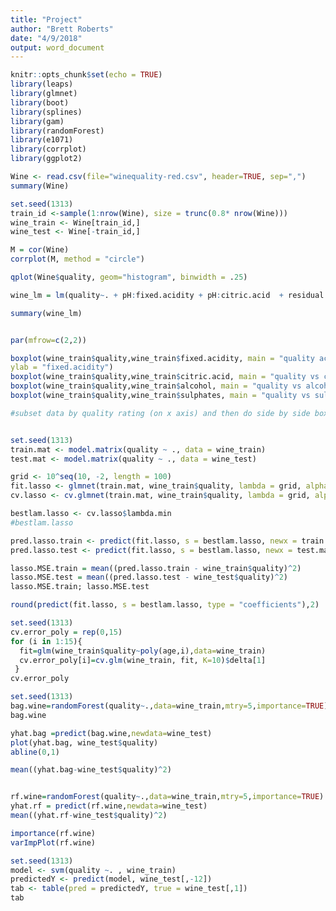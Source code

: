 ```yaml
---
title: "Project"
author: "Brett Roberts"
date: "4/9/2018"
output: word_document
---
```


```r
knitr::opts_chunk$set(echo = TRUE)
library(leaps)
library(glmnet)
library(boot)
library(splines)
library(gam)
library(randomForest)
library(e1071)
library(corrplot)
library(ggplot2)

```

```r

Wine <- read.csv(file="winequality-red.csv", header=TRUE, sep=",")
summary(Wine)

set.seed(1313)
train_id <-sample(1:nrow(Wine), size = trunc(0.8* nrow(Wine)))
wine_train <- Wine[train_id,]
wine_test <- Wine[-train_id,]
```


```r

M = cor(Wine)
corrplot(M, method = "circle")

qplot(Wine$quality, geom="histogram", binwidth = .25)

wine_lm = lm(quality~. + pH:fixed.acidity + pH:citric.acid  + residual.sugar:alcohol + chlorides:sulphates, data = wine_train)

summary(wine_lm)


par(mfrow=c(2,2))

boxplot(wine_train$quality,wine_train$fixed.acidity, main = "quality acidity vs fixed.acidity", 
ylab = "fixed.acidity")
boxplot(wine_train$quality,wine_train$citric.acid, main = "quality vs citric.acid", ylab = "citric.acid")
boxplot(wine_train$quality,wine_train$alcohol, main = "quality vs alcohol", ylab = "alcohol")
boxplot(wine_train$quality,wine_train$sulphates, main = "quality vs sulphates", ylab = "sulphates")

#subset data by quality rating (on x axis) and then do side by side box plots



```

```r
set.seed(1313)
train.mat <- model.matrix(quality ~ ., data = wine_train)
test.mat <- model.matrix(quality ~ ., data = wine_test)

grid <- 10^seq(10, -2, length = 100)
fit.lasso <- glmnet(train.mat, wine_train$quality, lambda = grid, alpha = 1)
cv.lasso <- cv.glmnet(train.mat, wine_train$quality, lambda = grid, alpha = 1)

bestlam.lasso <- cv.lasso$lambda.min
#bestlam.lasso

pred.lasso.train <- predict(fit.lasso, s = bestlam.lasso, newx = train.mat)
pred.lasso.test <- predict(fit.lasso, s = bestlam.lasso, newx = test.mat)

lasso.MSE.train = mean((pred.lasso.train - wine_train$quality)^2)
lasso.MSE.test = mean((pred.lasso.test - wine_test$quality)^2)
lasso.MSE.train; lasso.MSE.test

round(predict(fit.lasso, s = bestlam.lasso, type = "coefficients"),2)

```

```r

set.seed(1313)
cv.error_poly = rep(0,15)
for (i in 1:15){
  fit=glm(wine_train$quality~poly(age,i),data=wine_train)
  cv.error_poly[i]=cv.glm(wine_train, fit, K=10)$delta[1]
 }
cv.error_poly


```

```r

set.seed(1313)
bag.wine=randomForest(quality~.,data=wine_train,mtry=5,importance=TRUE)
bag.wine

yhat.bag =predict(bag.wine,newdata=wine_test)
plot(yhat.bag, wine_test$quality)
abline(0,1)

mean((yhat.bag-wine_test$quality)^2)


rf.wine=randomForest(quality~.,data=wine_train,mtry=5,importance=TRUE)
yhat.rf = predict(rf.wine,newdata=wine_test)
mean((yhat.rf-wine_test$quality)^2)

importance(rf.wine)
varImpPlot(rf.wine)
```

```r

set.seed(1313)
model <- svm(quality ~. , wine_train)
predictedY <- predict(model, wine_test[,-12])
tab <- table(pred = predictedY, true = wine_test[,1])
tab

```

